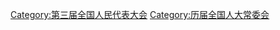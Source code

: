 {{Catmore|第三届全国人民代表大会常务委员会}}

[[Category:第三届全国人民代表大会|Category:第三届全国人民代表大会]]
[[Category:历届全国人大常委会|Category:历届全国人大常委会]]